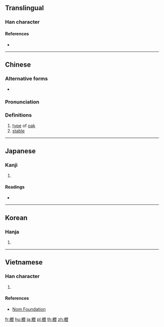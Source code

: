{{also|枥}}
==Translingual==
===Han character===
{{Han char|rn=75|rad=木|as=16|sn=20|four=41911|canj=DMHM|ids=⿰木歷}}

====References====
* {{Han ref|kx=0561.160|dkj=15846|dj=0950.070|hdz=21316.110|uh=6AEA|ud=27370|bh=F455|bd=62549}}
----

==Chinese==
{{zh-forms|s=枥}}

===Alternative forms===
* {{zh-l|𫞒}}

===Pronunciation===
{{zh-pron
|m=lì
|c=lik1
|mc=y
|oc=y
|ma=
|cat=n
}}

===Definitions===
{{zh-hanzi}}

# [[type]] of [[oak]]
# [[stable]]

----

==Japanese==

===Kanji===
{{ja-kanji|grade=|rs=木16}}

# {{defn|lang=ja|sort=木16}}

====Readings====
* {{ja-readings|on=[[れき]] (reki)|kun=[[かいばおけ]] (kaibaoke), [[くぬぎ]] (kunugi)}}

----

==Korean==

===Hanja===
{{ko-hanja|hangeul=[[력]], [[역]]|eumhun=|rv=ryeok, yeok|mr=ryŏk, yŏk|y=lyek, yek}}

# {{defn|lang=ko|sort=木16}}

----

==Vietnamese==

===Han character===
{{vi-readings|rs=木16| hanviet = lịch}}

# {{defn|lang=vi|sort=木16}}

====References====
*[http://nomfoundation.org/common/nom_details.php?codepoint=6aea Nom Foundation]

[[fr:櫪]]
[[hu:櫪]]
[[ja:櫪]]
[[pl:櫪]]
[[th:櫪]]
[[zh:櫪]]